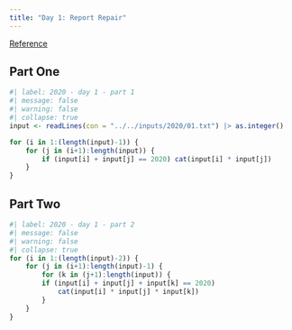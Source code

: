 ```yaml
---
title: "Day 1: Report Repair"
---
```


[Reference](https://adventofcode.com/2020/day/1)

## Part One

```r
#| label: 2020 - day 1 - part 1
#| message: false
#| warning: false
#| collapse: true
input <- readLines(con = "../../inputs/2020/01.txt") |> as.integer()

for (i in 1:(length(input)-1)) {
    for (j in (i+1):length(input)) {
        if (input[i] + input[j] == 2020) cat(input[i] * input[j])
    }
}
```

## Part Two

```r
#| label: 2020 - day 1 - part 2
#| message: false
#| warning: false
#| collapse: true
for (i in 1:(length(input)-2)) {
    for (j in (i+1):length(input)-1) {
        for (k in (j+1):length(input)) {
        if (input[i] + input[j] + input[k] == 2020)
            cat(input[i] * input[j] * input[k])
        }
    }
}
```
